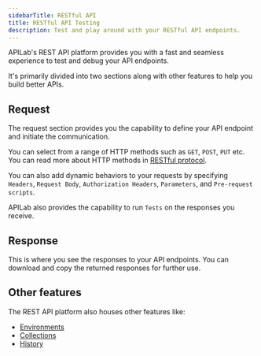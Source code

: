 ```yaml
---
sidebarTitle: RESTful API
title: RESTful API Testing
description: Test and play around with your RESTful API endpoints.
---
```


APILab's REST API platform provides you with a fast and seamless experience to test and debug your API endpoints.

It's primarily divided into two sections along with other features to help you build better APIs.

## Request

The request section provides you the capability to define your API endpoint and initiate the communication.

You can select from a range of HTTP methods such as `GET`, `POST`, `PUT` etc. You can read more about HTTP methods in [RESTful protocol](/documentation/protocols/rest).

You can also add dynamic behaviors to your requests by specifying `Headers`, `Request Body`, `Authorization Headers`, `Parameters`, and `Pre-request scripts`.

APILab also provides the capability to run `Tests` on the responses you receive.

## Response

This is where you see the responses to your API endpoints. You can download and copy the returned responses for further use.

## Other features

The REST API platform also houses other features like:

- [Environments](/documentation/features/environments)
- [Collections](/documentation/features/collections)
- [History](/documentation/features/history)
